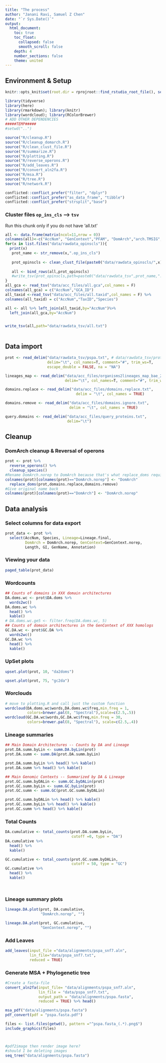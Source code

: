 ```yaml
---
title: "The process"
author: "Janani Ravi, Samuel Z Chen"
date: "`r Sys.Date()`"
output:
  html_document:
    toc: true
    toc_float:
      collapsed: false
      smooth_scroll: false
    depth: 4
    number_sections: false
    theme: united
---
```

## Environment & Setup
```r
knitr::opts_knit$set(root.dir = rprojroot::find_rstudio_root_file(), setwd(".."))

library(tidyverse)
library(here)
library(rmarkdown); library(knitr)
library(wordcloud); library(RColorBrewer)
# ADD OTHER DEPENDENCIES
#####TEMP#####
#setwd("..")

source("R/cleanup.R")
source("R/cleanup_domarch.R")
source("R/clean_clust_file.R")
source("R/summarize.R")
source("R/plotting.R")
source("R/reverse_operons.R")
source("R/add_leaves.R")
source("R/convert_aln2fa.R")
source("R/msa.R")
source("R/tree.R")
source("R/network.R")

conflicted::conflict_prefer("filter", "dplyr")
conflicted::conflict_prefer("as_data_frame", "tibble")
conflicted::conflict_prefer("strsplit","base")
```

### Cluster files `op_ins_cls` —> `tsv`
Run this chunk only if you do not have 'all.txt'
```r

all <- data.frame(matrix(ncol=11,nrow = 0))
colnames(all)<-c("AccNum", "GenContext","PFAM", "DomArch","arch.TMSIG","Length" ,"GenName","Lineage","Species.old", "Annotation","GI")
for(x in list.files("data/rawdata_opinscls")){
  print(x)
   prot_name <- str_remove(x,".op_ins_cls")
   
   prot_opinscls <- clean_clust_file(paste0("data/rawdata_opinscls/",x),query = prot_name)
  
   all <- bind_rows(all,prot_opinscls)
   #write_tsv(prot_opinscls,path=paste0("data/rawdata_tsv",prot_name,".txt"))
}
all_gca <- read_tsv("data/acc_files/all.gca",col_names = F)
colnames(all_gca) = c("AccNum","GCA_ID")
all_taxid <-read_tsv("data/acc_files/all.taxid",col_names = F) %>%
colnames(all_taxid) = c("AccNum","TaxID","Species")

all <- all %>% left_join(all_taxid,by="AccNum")%>%
  left_join(all_gca,by="AccNum")


write_tsv(all,path="data/rawdata_tsv/all.txt")
 

```


## Data import
```r






prot <- read_delim("data/rawdata_tsv/pspa.txt", # data/rawdata_tsv/prot.txt
                   delim="\t", col_names=T, comment="#", trim_ws=T,
                   escape_double = FALSE, na = "NA")

lineages_map <- read_delim("data/acc_files/organisms2lineages_map_bae_20170828.txt",
                           delim="\t", col_names=T, comment="#", trim_ws=T)

domains.replace <- read_delim("data/acc_files/domains.replace.txt",
                                delim = "\t", col_names = TRUE)

domains.remove <- read_delim("data/acc_files/domains.ignore.txt",
                             delim = "\t", col_names = TRUE)

query.domains <- read_delim("data/acc_files/query_proteins.txt",
                            delim="\t")

```

## Cleanup


### DomArch cleanup & Reversal of operons
```r
prot <- prot %>%
  reverse_operons() %>%
  cleanup_species()
#Rename DomArch.norep to DomArch because that's what replace_doms requires as a column
colnames(prot)[colnames(prot)=="DomArch.norep"] <- "DomArch"
  replace_doms(prot,domains.replace,domains.remove)
#Give original name back
colnames(prot)[colnames(prot)=="DomArch"] <- "DomArch.norep"
```

## Data analysis
### Select columns for data export
```r
prot_data <- prot %>%
  select(AccNum, Species, Lineage=Lineage.final,
         DomArch = DomArch.norep, GenContext=GenContext.norep,
         Length, GI, GenName, Annotation)
```

### Viewing your data
```r
paged_table(prot_data)
```

### Wordcounts
```r
## Counts of domains in XXX domain architectures
DA.doms.wc <- prot$DA.doms %>%
  words2wc()
DA.doms.wc %>%
  head() %>%
  kable()
# DA.doms.wc.ge5 <- filter.freq(DA.doms.wc, 5)
## Counts of domain architectures in the GenContext of XXX homologs
GC.DA.wc <- prot$GC.DA %>%
  words2wc()
GC.DA.wc %>%
  head() %>%
  kable()
```



### UpSet plots
```r
upset.plot(prot, 10, "da2doms")
```

```r
upset.plot(prot, 75, "gc2da")
```

### Worclouds
```r
# move to plotting.R and call just the custom function
wordcloud(DA.doms.wc$words,DA.doms.wc$freq,min.freq = 1,
          colors=brewer.pal(8, "Spectral"),scale=c(2.5,.5))
wordcloud(GC.DA.wc$words,GC.DA.wc$freq,min.freq = 30,
          colors=brewer.pal(8, "Spectral"), scale=c(2.5,.4))
```
### Lineage summaries
```r
## Main Domain Architectures -- Counts by DA and Lineage
prot.DA.summ.byLin <- summ.DA.byLin(prot)
prot.DA.summ <- summ.DA(prot.DA.summ.byLin)

prot.DA.summ.byLin %>% head() %>% kable()
prot.DA.summ %>% head() %>% kable()

## Main Genomic Contexts -- Summarized by DA & Lineage
prot.GC.summ.byDALin <- summ.GC.byDALin(prot)
prot.GC.summ.byLin <- summ.GC.byLin(prot)
prot.GC.summ <- summ.GC(prot.GC.summ.byDALin)

prot.GC.summ.byDALin %>% head() %>% kable()
prot.GC.summ.byLin %>% head() %>% kable()
prot.GC.summ %>% head() %>% kable()
```

### Total Counts
```r
DA.cumulative <- total_counts(prot.DA.summ.byLin,
                              cutoff =0, type = "DA")
DA.cumulative %>%
  head() %>%
  kable()

GC.cumulative <- total_counts(prot.GC.summ.byDALin,
                              cutoff = 50, type = "GC") 
GC.cumulative %>%
  head() %>%
  kable()




```
### Lineage summary plots
```r
lineage.DA.plot(prot, DA.cumulative,
                "DomArch.norep", "")

lineage.DA.plot(prot, GC.cumulative,
                "GenContext.norep", "")
```

### Add Leaves
```r
add_leaves(input_file ="data/alignments/pspa_snf7.aln",
           lin_file="data/pspa_snf7.txt",
           reduced = TRUE)
```

### Generate MSA + Phylogenetic tree
```r
#Create a fasta-file
convert_aln2fa(input_file= "data/alignments/pspa_snf7.aln",
               lin_file = "data/pspa_snf7.txt",
               output_path = "data/alignments/pspa.fasta",
               reduced = TRUE) %>% head()

msa_pdf("data/alignments/pspa.fasta")
pdf_convert(pdf = "pspa.fasta.pdf")

files <- list.files(getwd(), pattern ="^pspa.fasta_(.*).png$")
include_graphics(files)



#pdf2image then render image here?
#should I be deleting images
seq_tree("data/alignments/pspa.fasta")
```


  
  
